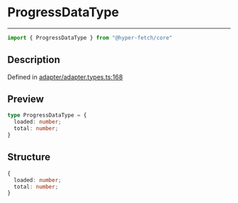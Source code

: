 

# ProgressDataType

<div class="api-docs__separator" data-reactroot="">

---

</div><div class="api-docs__import" data-reactroot="">

```ts
import { ProgressDataType } from "@hyper-fetch/core"
```

</div><div class="api-docs__section">

## Description

</div><div class="api-docs__description"><span class="api-docs__do-not-parse">



</span></div><p class="api-docs__definition">

Defined in [adapter/adapter.types.ts:168](https://github.com/BetterTyped/hyper-fetch/blob/cc329b91/packages/core/src/adapter/adapter.types.ts#L168)

</p><div class="api-docs__section">

## Preview

</div><div class="api-docs__preview type">

```ts
type ProgressDataType = {
  loaded: number; 
  total: number; 
}
```

</div><div class="api-docs__section">

## Structure

</div><div class="api-docs__returns">

```ts
{
  loaded: number;
  total: number;
}
```

</div>